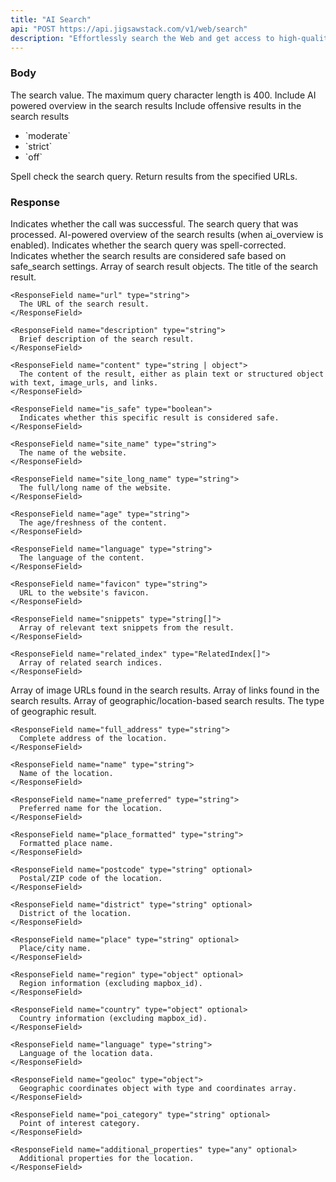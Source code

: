```yaml
---
title: "AI Search"
api: "POST https://api.jigsawstack.com/v1/web/search"
description: "Effortlessly search the Web and get access to high-quality results powered with AI."
---
```



### Body

<ParamField body="query" type="string" required>
  The search value. The maximum query character length is 400.
</ParamField>

<ParamField body="ai_overview" type="boolean" default="true">
  Include AI powered overview in the search results
</ParamField>

<ParamField body="safe_search" type="string" default="moderate">
  Include offensive results in the search results
  <ul>
    <li>`moderate`</li>
    <li>`strict`</li>
    <li>`off`</li>
  </ul>
</ParamField>

<ParamField body="spell_check" type="boolean" default="true">
  Spell check the search query.
</ParamField>

<ParamField body="byo_urls" type="string[]">
  Return results from the specified URLs.
</ParamField>

<Snippet file="header.mdx" />

### Response

<ResponseField name="success" type="boolean">
  Indicates whether the call was successful.
</ResponseField>

<ResponseField name="query" type="string">
  The search query that was processed.
</ResponseField>

<ResponseField name="ai_overview" type="string" optional>
  AI-powered overview of the search results (when ai_overview is enabled).
</ResponseField>

<ResponseField name="spell_fixed" type="boolean">
  Indicates whether the search query was spell-corrected.
</ResponseField>

<ResponseField name="is_safe" type="boolean">
  Indicates whether the search results are considered safe based on safe_search settings.
</ResponseField>

<ResponseField name="results" type="array">
  Array of search result objects.
  
  <Expandable title="Result Object Properties">
    <ResponseField name="title" type="string">
      The title of the search result.
    </ResponseField>
    
    <ResponseField name="url" type="string">
      The URL of the search result.
    </ResponseField>
    
    <ResponseField name="description" type="string">
      Brief description of the search result.
    </ResponseField>
    
    <ResponseField name="content" type="string | object">
      The content of the result, either as plain text or structured object with text, image_urls, and links.
    </ResponseField>
    
    <ResponseField name="is_safe" type="boolean">
      Indicates whether this specific result is considered safe.
    </ResponseField>
    
    <ResponseField name="site_name" type="string">
      The name of the website.
    </ResponseField>
    
    <ResponseField name="site_long_name" type="string">
      The full/long name of the website.
    </ResponseField>
    
    <ResponseField name="age" type="string">
      The age/freshness of the content.
    </ResponseField>
    
    <ResponseField name="language" type="string">
      The language of the content.
    </ResponseField>
    
    <ResponseField name="favicon" type="string">
      URL to the website's favicon.
    </ResponseField>
    
    <ResponseField name="snippets" type="string[]">
      Array of relevant text snippets from the result.
    </ResponseField>
    
    <ResponseField name="related_index" type="RelatedIndex[]">
      Array of related search indices.
    </ResponseField>
  </Expandable>
</ResponseField>

<ResponseField name="image_urls" type="string[]">
  Array of image URLs found in the search results.
</ResponseField>

<ResponseField name="links" type="string[]">
  Array of links found in the search results.
</ResponseField>

<ResponseField name="geo_results" type="array">
  Array of geographic/location-based search results.
  
  <Expandable title="Geo Result Object Properties">
    <ResponseField name="type" type="string">
      The type of geographic result.
    </ResponseField>
    
    <ResponseField name="full_address" type="string">
      Complete address of the location.
    </ResponseField>
    
    <ResponseField name="name" type="string">
      Name of the location.
    </ResponseField>
    
    <ResponseField name="name_preferred" type="string">
      Preferred name for the location.
    </ResponseField>
    
    <ResponseField name="place_formatted" type="string">
      Formatted place name.
    </ResponseField>
    
    <ResponseField name="postcode" type="string" optional>
      Postal/ZIP code of the location.
    </ResponseField>
    
    <ResponseField name="district" type="string" optional>
      District of the location.
    </ResponseField>
    
    <ResponseField name="place" type="string" optional>
      Place/city name.
    </ResponseField>
    
    <ResponseField name="region" type="object" optional>
      Region information (excluding mapbox_id).
    </ResponseField>
    
    <ResponseField name="country" type="object" optional>
      Country information (excluding mapbox_id).
    </ResponseField>
    
    <ResponseField name="language" type="string">
      Language of the location data.
    </ResponseField>
    
    <ResponseField name="geoloc" type="object">
      Geographic coordinates object with type and coordinates array.
    </ResponseField>
    
    <ResponseField name="poi_category" type="string" optional>
      Point of interest category.
    </ResponseField>
    
    <ResponseField name="additional_properties" type="any" optional>
      Additional properties for the location.
    </ResponseField>
  </Expandable>
</ResponseField>

<SearchSnippet />